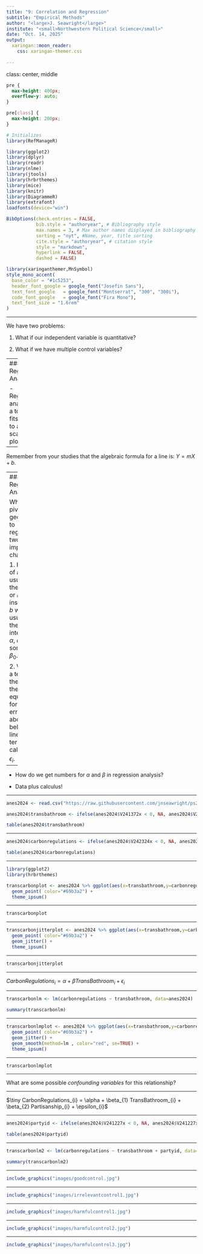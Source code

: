 ```yaml
---
title: "9: Correlation and Regression"
subtitle: "Empirical Methods"
author: "<large>J. Seawright</large>"
institute: "<small>Northwestern Political Science</small>" 
date: "Oct. 14, 2025"
output: 
  xaringan::moon_reader:
    css: xaringan-themer.css
  
---
```

class: center, middle

```css
pre {
  max-height: 400px;
  overflow-y: auto;
}

pre[class] {
  max-height: 200px;
}
```

```r
# Initializes
library(RefManageR)

library(ggplot2)
library(dplyr)
library(readr)
library(nlme)
library(jtools)
library(hrbrthemes)
library(mice)
library(knitr)
library(DiagrammeR)
library(extrafont)
loadfonts(device="win")

BibOptions(check.entries = FALSE,
           bib.style = "authoryear", # Bibliography style
           max.names = 3, # Max author names displayed in bibliography
           sorting = "nyt", #Name, year, title sorting
           cite.style = "authoryear", # citation style
           style = "markdown",
           hyperlink = FALSE,
           dashed = FALSE)

```
```r
library(xaringanthemer,MnSymbol)
style_mono_accent(
  base_color = "#1c5253",
  header_font_google = google_font("Josefin Sans"),
  text_font_google   = google_font("Montserrat", "300", "300i"),
  code_font_google   = google_font("Fira Mono"),
  text_font_size = "1.6rem"
)

```

---

We have two problems:

1. What if our independent variable is quantitative?

2. What if we have multiple control variables?

---
### Regression Analysis

-   Regression analysis is a tool that fits a line to a scatter plot.

---

Remember from your studies that the algebraic formula for a line is: $Y = mX + b$.


---
### Regression Analysis

When we pivot from geometry to regression, two important changes!

1.  Instead of $m$ usually call the slope $\beta$ or $b$, and instead of
    $b$ we usually call the intercept $\alpha$, $a$, or sometimes
    $\beta_0$.

2.  We add a term at the end of the equation for error/noise above and
    below the line. This term is called $e_i$ or $\epsilon_i$.

---

-   How do we get numbers for $\alpha$ and $\beta$ in regression analysis?

-   Data plus calculus!


---

```r

anes2024 <- read.csv("https://raw.githubusercontent.com/jnseawright/ps210/refs/heads/main/Data/anes2024.csv")

anes2024$transbathroom <- ifelse(anes2024$V241372x < 0, NA, anes2024$V241372x)

table(anes2024$transbathroom)

```

---

```r

anes2024$carbonregulations <- ifelse(anes2024$V242324x < 0, NA, anes2024$V242324x)

table(anes2024$carbonregulations)

```


---

```r
library(ggplot2)
library(hrbrthemes)

transcarbonplot <- anes2024 %>% ggplot(aes(x=transbathroom,y=carbonregulations)) + 
  geom_point( color="#69b3a2") +
  theme_ipsum()
```

---

```r
transcarbonplot
``` 

---

```r
transcarbonjitterplot <- anes2024 %>% ggplot(aes(x=transbathroom,y=carbonregulations)) + 
  geom_point( color="#69b3a2") +
  geom_jitter() +
  theme_ipsum()
```

---

```r
transcarbonjitterplot
``` 


---

$CarbonRegulations_{i} = \alpha + \beta TransBathroom_{i} + \epsilon_{i}$

---

```r
transcarbonlm <- lm(carbonregulations ~ transbathroom, data=anes2024)

summary(transcarbonlm)
``` 

---

```r
transcarbonlmplot <- anes2024 %>% ggplot(aes(x=transbathroom,y=carbonregulations)) + 
  geom_point( color="#69b3a2") +
  geom_jitter() +
  geom_smooth(method=lm , color="red", se=TRUE) +  
  theme_ipsum()
```

---

```r
transcarbonlmplot
``` 

---

What are some possible *confounding variables* for this relationship?

---

$\tiny CarbonRegulations_{i} = \alpha + \beta_{1} TransBathroom_{i} + \beta_{2} Partisanship_{i} + \epsilon_{i}$

---

```r

anes2024$partyid <- ifelse(anes2024$V241227x < 0, NA, anes2024$V241227x)

table(anes2024$partyid)

```

---

```r
transcarbonlm2 <- lm(carbonregulations ~ transbathroom + partyid, data=anes2024)

summary(transcarbonlm2)
``` 

---

```r
include_graphics("images/goodcontrol.jpg")
```


---

```r
include_graphics("images/irrelevantcontrol1.jpg")
```

---

```r
include_graphics("images/harmfulcontrol1.jpg")
```

---

```r
include_graphics("images/harmfulcontrol2.jpg")
```

---

```r
include_graphics("images/harmfulcontrol3.jpg")
```
